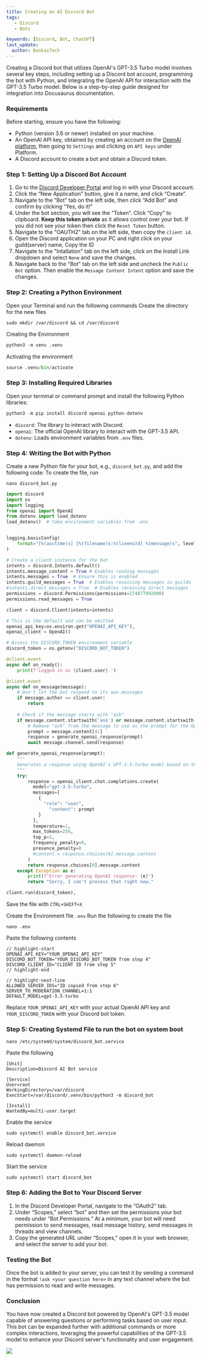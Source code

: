 ---
title: Creating an AI Discord Bot
tags:
   - Discord
   - Bots

keywords: [Discord, Bot, ChatGPT]
last_update:
  author: BankaiTech
---

Creating a Discord bot that utilizes OpenAI's GPT-3.5 Turbo model involves several key steps, including setting up a Discord bot account, programming the bot with Python, and integrating the OpenAI API for interaction with the GPT-3.5 Turbo model. Below is a step-by-step guide designed for integration into Docusaurus documentation.

### **Requirements**

Before starting, ensure you have the following:

- Python (version 3.6 or newer) installed on your machine.
- An OpenAI API key, obtained by creating an account on the [OpenAI platform](https://platform.openai.com/), then going to `Settings` and clicking on `API keys` under Platform.
- A Discord account to create a bot and obtain a Discord token.

### **Step 1: Setting Up a Discord Bot Account**

1. Go to the [Discord Developer Portal](https://discord.com/developers/applications) and log in with your Discord account.
2. Click the “New Application” button, give it a name, and click “Create”.
3. Navigate to the “Bot” tab on the left side, then click “Add Bot” and confirm by clicking “Yes, do it!”
4. Under the bot section, you will see the “Token”. Click “Copy” to clipboard. **Keep this token private** as it allows control over your bot. If you did not see your token then click the `Reset Token` button.
5. Navigate to the "OAUTH2" tab on the left side, then copy the `client id`.
6. Open the Discord application on your PC and right click on your guild(server) name, Copy the ID
7. Navigate to the "Intallation" tab on the left side, click on the Install Link dropdown and select `None` and save the changes.
8. Navigate back to the "Bot" tab on the left side and uncheck the `Public Bot` option. Then enable the `Message Content Intent` option and save the changes.

### **Step 2: Creating a Python Environment**
Open your Terminal and run the following commands
Create the directory for the new files
```
sudo mkdir /var/discord && cd /var/discord
```
Creating the Environment
```py
python3 -m venv .venv
```
Activating the environment
```py
source .venv/bin/activate
```

### **Step 3: Installing Required Libraries**
Open your terminal or command prompt and install the following Python libraries:

```py
python3 -m pip install discord openai python-dotenv
```

- `discord`: The library to interact with Discord.
- `openai`: The official OpenAI library to interact with the GPT-3.5 API.
- `dotenv`: Loads environment variables from `.env` files.

### **Step 4: Writing the Bot with Python**

Create a new Python file for your bot, e.g., `discord_bot.py`, and add the following code:
To create the file, run
```
nano discord_bot.py
```

```python title="Nothing in this file needs to be changed"
import discord
import os
import logging
from openai import OpenAI
from dotenv import load_dotenv
load_dotenv()  # take environment variables from .env


logging.basicConfig(
    format="[%(asctime)s] [%(filename)s:%(lineno)d] %(message)s", level=logging.INFO
)

# Create a client instance for the bot
intents = discord.Intents.default()
intents.message_content = True # Enables reading messages
intents.messages = True  # Ensure this is enabled
intents.guild_messages = True  # Enables receiving messages in guilds
#intents.direct_messages = True  # Enables receiving direct messages
permissions = discord.Permissions(permissions=274877992000)
permissions.read_messages = True

client = discord.Client(intents=intents)

# This is the default and can be omitted
openai_api_key=os.environ.get("OPENAI_API_KEY"),
openai_client = OpenAI()

# Access the DISCORD_TOKEN environment variable
discord_token = os.getenv("DISCORD_BOT_TOKEN")

@client.event
async def on_ready():
    print(f'Logged in as {client.user}.')

@client.event
async def on_message(message):
    # Don't let the bot respond to its own messages
    if message.author == client.user:
        return
    
    # Check if the message starts with "ask"
    if message.content.startswith('ask') or message.content.startswith('Ask'):
        # Remove "ask" from the message to use as the prompt for the OpenAI model
        prompt = message.content[4:]
        response = generate_openai_response(prompt)
        await message.channel.send(response)

def generate_openai_response(prompt):
    """
    Generates a response using OpenAI's GPT-3.5-turbo model based on the given prompt.
    """
    try:
        response = openai_client.chat.completions.create(
          model="gpt-3.5-turbo",
          messages=[
            {
              "role": "user",
                "content": prompt
            }
          ],
          temperature=1,
          max_tokens=256,
          top_p=1,
          frequency_penalty=0,
          presence_penalty=0
          #content = response.choices[0].message.content
        )
        return response.choices[0].message.content
    except Exception as e:
        print(f"Error generating OpenAI response: {e}")
        return "Sorry, I can't process that right now."

client.run(discord_token),
```
Save the file with `CTRL+SHIFT+X`

Create the Environment file `.env`
Run the following to create the file
```
nano .env
```
Paste the following contents
```editorconfig title="Modify the highlighted lines" showLineNumbers
// highlight-start
OPENAI_API_KEY="YOUR_OPENAI_API_KEY"
DISCORD_BOT_TOKEN="YOUR_DISCORD_BOT_TOKEN from step 4"
DISCORD_CLIENT_ID="CLIENT ID from step 5"
// highlight-end

// highlight-next-line
ALLOWED_SERVER_IDS="ID copied from step 6"
SERVER_TO_MODERATION_CHANNEL=1:1
DEFAULT_MODEL=gpt-3.5-turbo
```
Replace `YOUR_OPENAI_API_KEY` with your actual OpenAI API key and `YOUR_DISCORD_TOKEN` with your Discord bot token.

### **Step 5: Creating Systemd File to run the bot on system boot**
```
nano /etc/systemd/system/discord_bot.service
```
Paste the following
```systemd showLineNumbers
[Unit]
Description=Discord AI Bot service

[Service]
User=root
WorkingDirectory=/var/discord
ExecStart=/var/discord/.venv/bin/python3 -m discord_bot

[Install]
WantedBy=multi-user.target
```
Enable the service
```
sudo systemctl enable discord_bot.service
```
Reload daemon
```
sudo systemctl daemon-reload
```
Start the service
```
sudo systemctl start discord_bot
```

### **Step 6: Adding the Bot to Your Discord Server**

1. In the Discord Developer Portal, navigate to the “OAuth2” tab.
2. Under “Scopes,” select “bot” and then set the permissions your bot needs under “Bot Permissions.” At a minimum, your bot will need permission to send messages, read message history, send messages in threads and view channels.
3. Copy the generated URL under “Scopes,” open it in your web browser, and select the server to add your bot.

### **Testing the Bot**

Once the bot is added to your server, you can test it by sending a command in the format `!ask <your question here>` in any text channel where the bot has permission to read and write messages.

### **Conclusion**

You have now created a Discord bot powered by OpenAI's GPT-3.5 model capable of answering questions or performing tasks based on user input. This bot can be expanded further with additional commands or more complex interactions, leveraging the powerful capabilities of the GPT-3.5 model to enhance your Discord server's functionality and user engagement.

<a href="https://www.buymeacoffee.com/BankaiTech"><img src="https://img.buymeacoffee.com/button-api/?text=Buy me a beer&emoji=🍺&slug=BankaiTech&button_colour=FFDD00&font_colour=000000&font_family=Cookie&outline_colour=000000&coffee_colour=ffffff" /></a>
